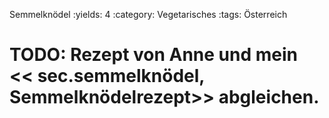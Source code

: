 Semmelknödel
:yields: 4
:category: Vegetarisches
:tags: Österreich

# TODO: Rezept von Anne und mein << sec.semmelknödel, Semmelknödelrezept>> abgleichen. 
